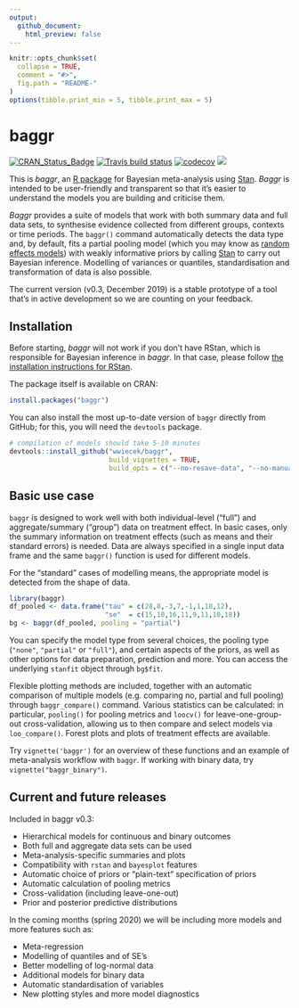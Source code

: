 ```yaml
---
output:
  github_document:
    html_preview: false
---
```


<!-- README.md is generated from README.Rmd. Please edit that file -->

```r
knitr::opts_chunk$set(
  collapse = TRUE,
  comment = "#>",
  fig.path = "README-"
)
options(tibble.print_min = 5, tibble.print_max = 5)
```



# baggr

<!-- badges: start -->
[![CRAN\_Status\_Badge](http://www.r-pkg.org/badges/version-last-release/baggr?color=green)](http://cran.r-project.org/package=baggr)
[![Travis build status](https://travis-ci.org/wwiecek/baggr.svg?branch=cran)](https://travis-ci.org/wwiecek/baggr)
[![codecov](https://codecov.io/gh/wwiecek/baggr/branch/master/graph/badge.svg)](https://codecov.io/gh/wwiecek/baggr)
[![](https://cranlogs.r-pkg.org/badges/baggr)](https://cran.rstudio.com/web/packages/baggr/index.html)
<!-- badges: end -->

This is _baggr_, an [R package](https://www.r-project.org/) for Bayesian meta-analysis using [Stan](https://mc-stan.org/). _Baggr_ is intended to be user-friendly and transparent so that it's easier to understand the models you are building and criticise them. 

_Baggr_ provides a suite of models that work with both summary data and full data sets, to synthesise evidence collected from different groups, contexts or time periods. The `baggr()` command automatically detects the data type and, by default, fits a partial pooling model (which you may know as [random effects models](https://stats.stackexchange.com/questions/4700/what-is-the-difference-between-fixed-effect-random-effect-and-mixed-effect-mode)) with weakly informative priors by calling [Stan](https://mc-stan.org/) to carry out Bayesian inference. Modelling of variances or quantiles, standardisation and transformation of data is also possible.

The current version (v0.3, December 2019) is a stable prototype of a tool that's in active development so we are counting on your feedback.




## Installation

Before starting, _baggr_ will not work if you don't have RStan, which is responsible for Bayesian inference in _baggr_. In that case, please follow [the installation instructions for RStan](https://github.com/stan-dev/rstan/wiki/RStan-Getting-Started).

The package itself is available on CRAN:

```r
install.packages("baggr")
```

You can also install the most up-to-date version of `baggr` directly from GitHub; for this, you will need the `devtools` package.

```r
# compilation of models should take 5-10 minutes
devtools::install_github("wwiecek/baggr", 
                         build_vignettes = TRUE,
                         build_opts = c("--no-resave-data", "--no-manual"))
```



## Basic use case

`baggr` is designed to work well with both individual-level ("full") and aggregate/summary ("group") data on treatment effect. In basic cases, only the summary information on treatment effects (such as means and their standard errors) is needed. Data are always specified in a single input data frame and the same `baggr()` function is used for different models. 

For the "standard" cases of modelling means, the appropriate model is detected from the shape of data.

```r
library(baggr)
df_pooled <- data.frame("tau" = c(28,8,-3,7,-1,1,18,12),
                        "se"  = c(15,10,16,11,9,11,10,18))
bg <- baggr(df_pooled, pooling = "partial")
```

You can specify the model type from several choices, the pooling type (`"none"`, `"partial"` or `"full"`), and certain aspects of the priors, as well as other options for data preparation, prediction and more. You can access the underlying `stanfit` object through `bg$fit`.

Flexible plotting methods are included, together with an automatic comparison of multiple models (e.g. comparing no, partial and full pooling) through `baggr_compare()` command. Various statistics can be calculated: in particular, `pooling()` for pooling metrics and `loocv()` for leave-one-group-out cross-validation, allowing us to then compare and select models via `loo_compare()`. Forest plots and plots of treatment effects are available. 

Try `vignette('baggr')` for an overview of these functions and an example of meta-analysis workflow with `baggr`. If working with binary data, try `vignette("baggr_binary")`.



## Current and future releases

Included in baggr v0.3:

* Hierarchical models for continuous and binary outcomes
* Both full and aggregate data sets can be used
* Meta-analysis-specific summaries and plots
* Compatibility with `rstan` and `bayesplot` features
* Automatic choice of priors or "plain-text" specification of priors
* Automatic calculation of pooling metrics
* Cross-validation (including leave-one-out)
* Prior and posterior predictive distributions

In the coming months (spring 2020) we will be including more models and more features such as:

* Meta-regression
* Modelling of quantiles and of SE's
* Better modelling of log-normal data
* Additional models for binary data
* Automatic standardisation of variables
* New plotting styles and more model diagnostics
